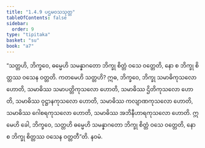 ```yaml
---
title: "1.4.9 ပဌမဝသသုတ္တ"
tableOfContents: false
sidebar:
  order: 9
type: "tipitaka"
basket: "su"
book: "a7"
---
```



<DynamicBreadcrumb />

<Division number="40" book="a7" e="ch" v="16" p="423">

<Paragraph number="205" book="a7">
“သတ္တဟိ, ဘိက္ခဝေ, ဓမ္မေဟိ သမန္နာဂတော ဘိက္ခု စိတ္တံ ဝသေ ဝတ္တေတိ, နော စ ဘိက္ခု စိတ္တဿ ဝသေန ဝတ္တတိ. ကတမေဟိ သတ္တဟိ? ဣဓ, ဘိက္ခဝေ, ဘိက္ခု သမာဓိကုသလော ဟောတိ, သမာဓိဿ သမာပတ္တိကုသလော ဟောတိ, သမာဓိဿ ဌိတိကုသလော ဟောတိ, သမာဓိဿ ဝုဋ္ဌာနကုသလော ဟောတိ, သမာဓိဿ ကလျာဏကုသလော ဟောတိ, သမာဓိဿ ဂေါစရကုသလော ဟောတိ, သမာဓိဿ အဘိနီဟာရကုသလော ဟောတိ. ဣမေဟိ ခေါ, ဘိက္ခဝေ, သတ္တဟိ ဓမ္မေဟိ သမန္နာဂတော ဘိက္ခု စိတ္တံ ဝသေ ဝတ္တေတိ, နော စ ဘိက္ခု စိတ္တဿ ဝသေန ဝတ္တတီ”တိ.

</Paragraph>
</Division>

<Paragraph number="206" type="center" book="a7">
နဝမံ.
</Paragraph>